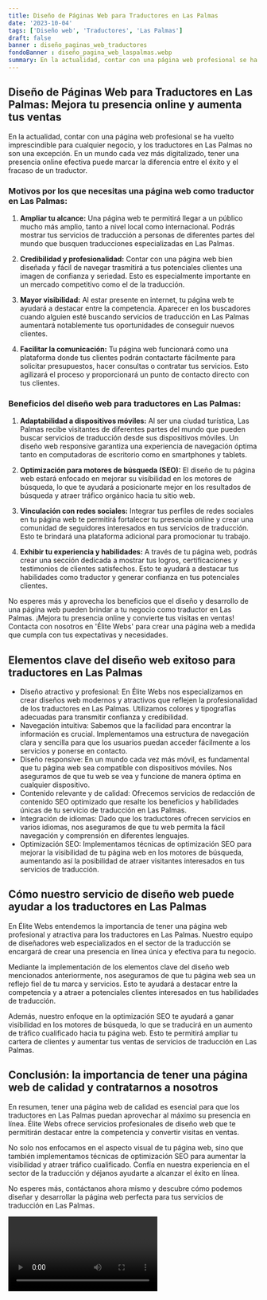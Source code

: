 ```yaml
---
title: Diseño de Páginas Web para Traductores en Las Palmas
date: '2023-10-04'
tags: ['Diseño web', 'Traductores', 'Las Palmas']
draft: false
banner : diseño_paginas_web_traductores
fondoBanner : diseño_pagina_web_laspalmas.webp
summary: En la actualidad, contar con una página web profesional se ha vuelto imprescindible para cualquier negocio, y los traductores en Las Palmas no son una excepción. En un mundo cada vez más digitalizado, tener una presencia online efectiva puede marcar la diferencia entre el éxito y el fracaso de un traductor.
---
```


## Diseño de Páginas Web para Traductores en Las Palmas: Mejora tu presencia online y aumenta tus ventas

En la actualidad, contar con una página web profesional se ha vuelto imprescindible para cualquier negocio, y los traductores en Las Palmas no son una excepción. En un mundo cada vez más digitalizado, tener una presencia online efectiva puede marcar la diferencia entre el éxito y el fracaso de un traductor.

### Motivos por los que necesitas una página web como traductor en Las Palmas:

1. **Ampliar tu alcance:** Una página web te permitirá llegar a un público mucho más amplio, tanto a nivel local como internacional. Podrás mostrar tus servicios de traducción a personas de diferentes partes del mundo que busquen traducciones especializadas en Las Palmas.

2. **Credibilidad y profesionalidad:** Contar con una página web bien diseñada y fácil de navegar trasmitirá a tus potenciales clientes una imagen de confianza y seriedad. Esto es especialmente importante en un mercado competitivo como el de la traducción.

3. **Mayor visibilidad:** Al estar presente en internet, tu página web te ayudará a destacar entre la competencia. Aparecer en los buscadores cuando alguien esté buscando servicios de traducción en Las Palmas aumentará notablemente tus oportunidades de conseguir nuevos clientes.

4. **Facilitar la comunicación:** Tu página web funcionará como una plataforma donde tus clientes podrán contactarte fácilmente para solicitar presupuestos, hacer consultas o contratar tus servicios. Esto agilizará el proceso y proporcionará un punto de contacto directo con tus clientes.

### Beneficios del diseño web para traductores en Las Palmas:

1. **Adaptabilidad a dispositivos móviles:** Al ser una ciudad turística, Las Palmas recibe visitantes de diferentes partes del mundo que pueden buscar servicios de traducción desde sus dispositivos móviles. Un diseño web responsive garantiza una experiencia de navegación óptima tanto en computadoras de escritorio como en smartphones y tablets.

2. **Optimización para motores de búsqueda (SEO):** El diseño de tu página web estará enfocado en mejorar su visibilidad en los motores de búsqueda, lo que te ayudará a posicionarte mejor en los resultados de búsqueda y atraer tráfico orgánico hacia tu sitio web.

3. **Vinculación con redes sociales:** Integrar tus perfiles de redes sociales en tu página web te permitirá fortalecer tu presencia online y crear una comunidad de seguidores interesados en tus servicios de traducción. Esto te brindará una plataforma adicional para promocionar tu trabajo.

4. **Exhibir tu experiencia y habilidades:** A través de tu página web, podrás crear una sección dedicada a mostrar tus logros, certificaciones y testimonios de clientes satisfechos. Esto te ayudará a destacar tus habilidades como traductor y generar confianza en tus potenciales clientes.

No esperes más y aprovecha los beneficios que el diseño y desarrollo de una página web pueden brindar a tu negocio como traductor en Las Palmas. ¡Mejora tu presencia online y convierte tus visitas en ventas! Contacta con nosotros en 'Élite Webs' para crear una página web a medida que cumpla con tus expectativas y necesidades.

<GifSeo />

<Cta />

## Elementos clave del diseño web exitoso para traductores en Las Palmas

- Diseño atractivo y profesional: En Élite Webs nos especializamos en crear diseños web modernos y atractivos que reflejen la profesionalidad de los traductores en Las Palmas. Utilizamos colores y tipografías adecuadas para transmitir confianza y credibilidad.
- Navegación intuitiva: Sabemos que la facilidad para encontrar la información es crucial. Implementamos una estructura de navegación clara y sencilla para que los usuarios puedan acceder fácilmente a los servicios y ponerse en contacto.
- Diseño responsive: En un mundo cada vez más móvil, es fundamental que tu página web sea compatible con dispositivos móviles. Nos aseguramos de que tu web se vea y funcione de manera óptima en cualquier dispositivo.
- Contenido relevante y de calidad: Ofrecemos servicios de redacción de contenido SEO optimizado que resalte los beneficios y habilidades únicas de tu servicio de traducción en Las Palmas.
- Integración de idiomas: Dado que los traductores ofrecen servicios en varios idiomas, nos aseguramos de que tu web permita la fácil navegación y comprensión en diferentes lenguajes.
- Optimización SEO: Implementamos técnicas de optimización SEO para mejorar la visibilidad de tu página web en los motores de búsqueda, aumentando así la posibilidad de atraer visitantes interesados en tus servicios de traducción.

## Cómo nuestro servicio de diseño web puede ayudar a los traductores en Las Palmas

En Élite Webs entendemos la importancia de tener una página web profesional y atractiva para los traductores en Las Palmas. Nuestro equipo de diseñadores web especializados en el sector de la traducción se encargará de crear una presencia en línea única y efectiva para tu negocio.

Mediante la implementación de los elementos clave del diseño web mencionados anteriormente, nos aseguramos de que tu página web sea un reflejo fiel de tu marca y servicios. Esto te ayudará a destacar entre la competencia y a atraer a potenciales clientes interesados en tus habilidades de traducción.

Además, nuestro enfoque en la optimización SEO te ayudará a ganar visibilidad en los motores de búsqueda, lo que se traducirá en un aumento de tráfico cualificado hacia tu página web. Esto te permitirá ampliar tu cartera de clientes y aumentar tus ventas de servicios de traducción en Las Palmas.

## Conclusión: la importancia de tener una página web de calidad y contratarnos a nosotros

En resumen, tener una página web de calidad es esencial para que los traductores en Las Palmas puedan aprovechar al máximo su presencia en línea. Élite Webs ofrece servicios profesionales de diseño web que te permitirán destacar entre la competencia y convertir visitas en ventas.

No solo nos enfocamos en el aspecto visual de tu página web, sino que también implementamos técnicas de optimización SEO para aumentar la visibilidad y atraer tráfico cualificado. Confía en nuestra experiencia en el sector de la traducción y déjanos ayudarte a alcanzar el éxito en línea.

No esperes más, contáctanos ahora mismo y descubre cómo podemos diseñar y desarrollar la página web perfecta para tus servicios de traducción en Las Palmas.

<Video />

<CtaBot job='Traductores' city='Las Palmas'/>

<Gmaps query='Las Palmas+españa+maps' />
